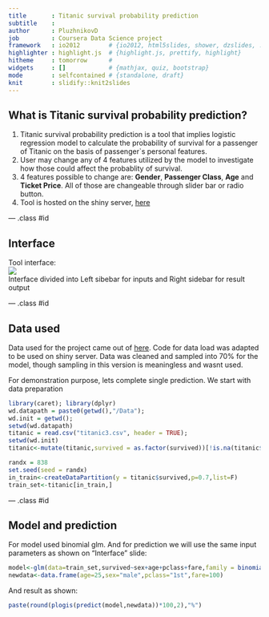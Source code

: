 ```yaml
---
title       : Titanic survival probability prediction
subtitle    : 
author      : PluzhnikovD
job         : Coursera Data Science project
framework   : io2012        # {io2012, html5slides, shower, dzslides, ...}
highlighter : highlight.js  # {highlight.js, prettify, highlight}
hitheme     : tomorrow      # 
widgets     : []            # {mathjax, quiz, bootstrap}
mode        : selfcontained # {standalone, draft}
knit        : slidify::knit2slides
---
```


## What is Titanic survival probability prediction?

1. Titanic survival probability prediction is a tool that implies logistic regression model
to calculate the probability of survival for a passenger of Titanic on the basis 
of passenger`s personal features.
2. User may change any of 4 features utilized by the model to investigate how those could affect the probablity of
survival.
3. 4 features possible to change are: **Gender**, **Passenger Class**, **Age** and **Ticket Price**. All of those are changeable
through slider bar or radio button.
4. Tool is hosted on the shiny server, [here](http://pluzhnikovd.shinyapps.io/Ass1)

--- .class #id 

## Interface
Tool interface:  
![](C:/Users/Tamagoch/Desktop/Git/DataProducts/Ass1/first_deck/assets/img/scr2.png)  
Interface divided into Left sibebar for inputs and Right sidebar for result output

--- .class #id 

## Data used
Data used for the project came out of [here](http://lib.stat.cmu.edu/S/Harrell/data/descriptions/titanic.html).
Code for data load was adapted to be used on shiny server.
Data was cleaned and sampled into 70% for the model, though sampling in this version is meaningless and wasnt used.

For demonstration purpose, lets complete single prediction. We start with data preparation
```r
library(caret); library(dplyr)
wd.datapath = paste0(getwd(),"/Data"); 
wd.init = getwd(); 
setwd(wd.datapath)
titanic = read.csv("titanic3.csv", header = TRUE); 
setwd(wd.init)
titanic<-mutate(titanic,survived = as.factor(survived))[!is.na(titanic$age)&!is.na(titanic$fare),]

randx = 838 
set.seed(seed = randx)
in_train<-createDataPartition(y = titanic$survived,p=0.7,list=F)
train_set<-titanic[in_train,]
```

--- .class #id 

## Model and prediction
 For model used binomial glm. And for prediction we will use the same input parameters as shown on "Interface" slide:
```r
model<-glm(data=train_set,survived~sex+age+pclass+fare,family = binomial(link="logit"))
newdata<-data.frame(age=25,sex="male",pclass="1st",fare=100)
```

     
And result as shown:
```r
paste(round(plogis(predict(model,newdata))*100,2),"%")
``` 
